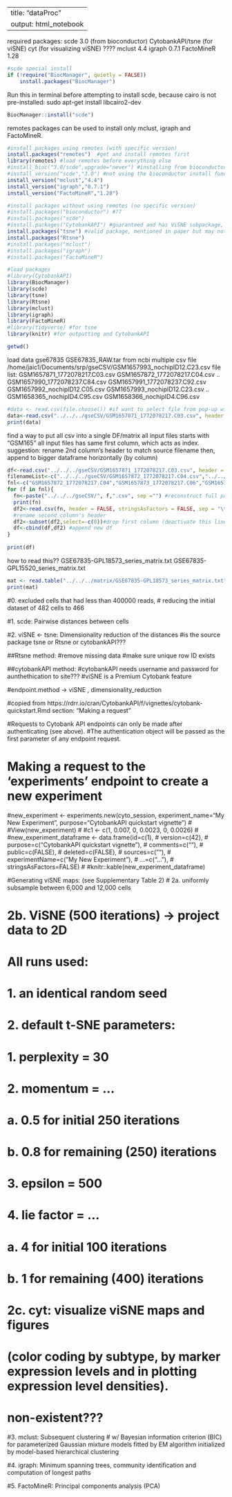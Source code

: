 
---
title: "dataProc"
output: html_notebook
---

required packages:
scde 3.0 (from bioconductor) 
CytobankAPI/tsne (for viSNE)
cyt (for visualizing viSNE) ????
mclust 4.4
igraph 0.7.1
FactoMineR 1.28

```r
#scde special install
if (!require("BiocManager", quietly = FALSE))
    install.packages("BiocManager")
```
Run this in terminal before attempting to install scde, because cairo is not pre-installed:
sudo apt-get install libcairo2-dev
```r
BiocManager::install("scde")
```

remotes packages can be used to install only mclust, igraph and FactoMineR.
```r
#install packages using remotes (with specific version)
install.packages("remotes")  #get and install remotes first
library(remotes) #load remotes before everything else
#install_bioc("3.0/scde",upgrade="never") #installing from bioconductor github page
#install_version("scde","3.0") #not using the bioconductor install function
install_version("mclust","4.4")
install_version("igraph","0.7.1")
install_version("FactoMineR","1.28")
```

```r
#install packages without using remotes (no specific version)
#install.packages("bioconductor") #??
#install.packages("scde") 
#install.packages("CytobankAPI") #guaranteed and has ViSNE subpackage, but not sure if it's the one asked by paper (for ViSNE)
install.packages("tsne") #valid package, mentioned in paper but may not be right one because no subpackages (for ViSNE)
install.packages("Rtsne")
#install.packages("mclust")
#install.packages("igraph")
#install.packages("FactoMineR")
```

```r
#load packages
#library(CytobankAPI)
library(BiocManager)
library(scde)
library(tsne)
library(Rtsne)
library(mclust)
library(igraph)
library(FactoMineR)
#library(tidyverse) #for tsne
library(knitr) #for outputting and CytobankAPI
```

```r
getwd()
```


load data
gse67835
GSE67835_RAW.tar from ncbi
multiple
csv file
/home/jaic1/Documents/srp/gseCSV/GSM1657993_nochipID12.C23.csv
file list:
GSM1657871_1772078217.C03.csv
GSM1657872_1772078217.C04.csv
..
GSM1657990_1772078237.C84.csv
GSM1657991_1772078237.C92.csv
GSM1657992_nochipID12.C05.csv
GSM1657993_nochipID12.C23.csv
..
GSM1658365_nochipID4.C95.csv
GSM1658366_nochipID4.C96.csv



```r
#data <- read.csv(file.choose()) #if want to select file from pop-up window
data<-read.csv("../../../gseCSV/GSM1657871_1772078217.C03.csv", header = FALSE, stringsAsFactors = FALSE, sep = "\t") #use relative path
print(data)
```

find a way to put all csv into a single DF/matrix
all input files starts with "GSM165"
all input files has same first column, which acts as index.
suggestion: rename 2nd column's header to match source filename
then, append to bigger dataframe horizontally (by column)

```r
df<-read.csv("../../../gseCSV/GSM1657871_1772078217.C03.csv", header = FALSE, stringsAsFactors = FALSE, sep = "\t") #use relative path
filenameList<-c("../../../gseCSV/GSM1657872_1772078217.C04.csv","../../../gseCSV/GSM1657873_1772078217.C06.csv","../../../gseCSV/GSM1657874_1772078217.C07.csv")
fnl<-c("GSM1657872_1772078217.C04","GSM1657873_1772078217.C06","GSM1657874_1772078217.C07")
for (f in fnl){
  fn<-paste("../../../gseCSV/", f,".csv", sep ="") #reconstruct full path and filename
  print(fn)
  df2<-read.csv(fn, header = FALSE, stringsAsFactors = FALSE, sep = "\t")
  #rename second column's header
  df2<-subset(df2,select=-c(0))#drop first column (deactivate this line to perform all-column append to see if all rows align)
  df<-cbind(df,df2) #append new df
}
  
print(df)
```



how to read this??
GSE67835-GPL18573_series_matrix.txt
GSE67835-GPL15520_series_matrix.txt
```r
mat <- read.table("../../../matrix/GSE67835-GPL18573_series_matrix.txt")#, header = TRUE, sep = "")
print(mat)
```


#0. excluded cells that had less than 400000 reads, 
#   reducing the initial dataset of 482 cells to 466


#1. scde: Pairwise distances between cells



#2. viSNE <- tsne: Dimensionality reduction of the distances
#is the source package tsne or Rtsne or cytobankAPI???

##Rtsne method:
#remove missing data
#make sure unique row ID exists

##cytobankAPI method:
#cytobankAPI needs username and password for aunthethication to site???
#viSNE is a Premium Cytobank feature

#endpoint.method -> viSNE , dimensionality_reduction

#copied from https://rdrr.io/cran/CytobankAPI/f/vignettes/cytobank-quickstart.Rmd section: "Making a request"

#Requests to Cytobank API endpoints can only be made after authenticating (see above). 
#The authentication object will be passed as the first parameter of any endpoint request.

# Making a request to the 'experiments' endpoint to create a new experiment
#new_experiment <- experiments.new(cyto_session, experiment_name="My New Experiment", purpose="CytobankAPI quickstart vignette")
#
#View(new_experiment)
#
#c1 <- c(1, 0.007, 0, 0.0023, 0, 0.0026)
#
#new_experiment_dataframe <- data.frame(id=c(1),
#                                       version=c(42),
#                                       purpose=c("CytobankAPI quickstart vignette"),
#                                       comments=c(""),
#                                       public=c(FALSE),
#                                       deleted=c(FALSE),
#                                       sources=c(""),
#                                       experimentName=c("My New Experiment"),
#                                       ...=c("..."),
#                                       stringsAsFactors=FALSE)
#
#knitr::kable(new_experiment_dataframe)


#Generating viSNE maps: (see Supplementary Table 2)
#   2a. uniformly subsample between 6,000 and 12,000 cells


#   2b. ViSNE (500 iterations) -> project data to 2D
#       All runs used:
#           1. an identical random seed 
#           2. default t-SNE parameters: 
#               1. perplexity = 30
#               2. momentum = ...
#                   a. 0.5 for initial 250 iterations
#                   b. 0.8 for remaining (250) iterations
#               3. epsilon = 500
#               4. lie factor = ...
#                   a. 4 for initial 100 iterations
#                   b. 1 for remaining (400) iterations 


#   2c. cyt: visualize viSNE maps and figures 
#            (color coding by subtype, by marker expression levels and in plotting expression level densities).
#            non-existent???


#3. mclust: Subsequent clustering 
#           w/ Bayesian information criterion (BIC) for parameterized Gaussian mixture models fitted by EM algorithm initialized by model-based hierarchical clustering


#4. igraph: Minimum spanning trees, community identification and computation of longest paths 


#5. FactoMineR: Principal components analysis (PCA)

